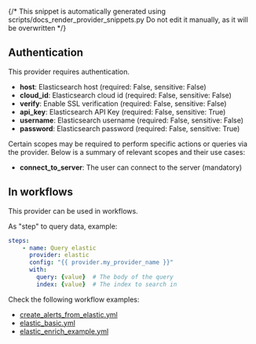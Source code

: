 {/* This snippet is automatically generated using scripts/docs_render_provider_snippets.py 
Do not edit it manually, as it will be overwritten */}

## Authentication
This provider requires authentication.
- **host**: Elasticsearch host (required: False, sensitive: False)
- **cloud_id**: Elasticsearch cloud id (required: False, sensitive: False)
- **verify**: Enable SSL verification (required: False, sensitive: False)
- **api_key**: Elasticsearch API Key (required: False, sensitive: True)
- **username**: Elasticsearch username (required: False, sensitive: False)
- **password**: Elasticsearch password (required: False, sensitive: True)

Certain scopes may be required to perform specific actions or queries via the provider. Below is a summary of relevant scopes and their use cases:
- **connect_to_server**: The user can connect to the server (mandatory) 



## In workflows

This provider can be used in workflows.


As "step" to query data, example:
```yaml
steps:
    - name: Query elastic
      provider: elastic
      config: "{{ provider.my_provider_name }}"
      with:
        query: {value}  # The body of the query
        index: {value}  # The index to search in
```





Check the following workflow examples:
- [create_alerts_from_elastic.yml](https://github.com/keephq/keep/blob/main/examples/workflows/create_alerts_from_elastic.yml)
- [elastic_basic.yml](https://github.com/keephq/keep/blob/main/examples/workflows/elastic_basic.yml)
- [elastic_enrich_example.yml](https://github.com/keephq/keep/blob/main/examples/workflows/elastic_enrich_example.yml)
